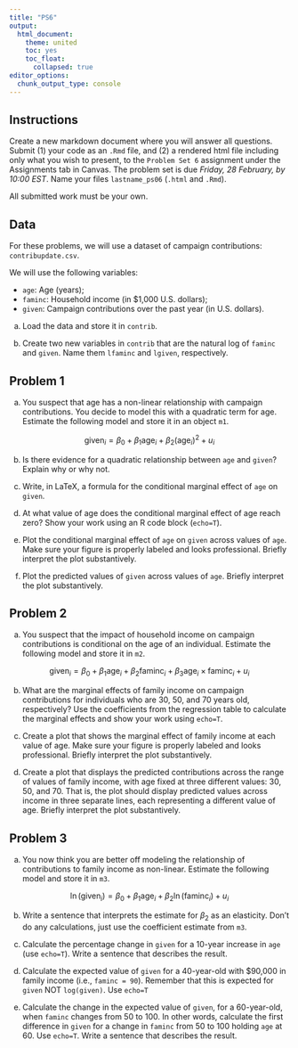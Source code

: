 ```yaml
---
title: "PS6"
output: 
  html_document:
    theme: united
    toc: yes
    toc_float:
      collapsed: true
editor_options: 
  chunk_output_type: console
---
```


## Instructions

Create a new markdown document where you will answer all questions. Submit (1) your code as an `.Rmd` file, and (2) a rendered html file including only what you wish to present, to the `Problem Set 6` assignment under the Assignments tab in Canvas. The problem set is due *Friday, 28 February, by 10:00 EST*. Name your files `lastname_ps06` (`.html` and `.Rmd`).

All submitted work must be your own.


## Data

For these problems, we will use a dataset of campaign contributions: `contribupdate.csv`. 

We will use the following variables:

 * `age`: Age (years);
 * `faminc`: Household income (in $1,000 U.S. dollars);
 * `given`: Campaign contributions over the past year (in U.S. dollars).
 

a. Load the data and store it in `contrib`.

b. Create two new variables in `contrib` that are the natural log of `faminc` and `given`. Name them `lfaminc` and `lgiven`, respectively.


## Problem 1

a.  You suspect that age has a non-linear relationship with campaign contributions. You decide to model this with a quadratic term for age. Estimate the following model and store it in an object `m1`. 

$$
 \text{given}_i = \beta_0 + \beta_1\text{age}_i + \beta_2 (\text{age}_i)^2 + u_i
$$

b.  Is there evidence for a quadratic relationship between `age` and `given`? Explain why or why not.

c.  Write, in LaTeX, a formula for the conditional marginal effect of `age` on `given`. 

d.  At what value of age does the conditional marginal effect of age reach zero? Show your work using an R code block (`echo=T`).

e.  Plot the conditional marginal effect of `age` on `given` across values of `age`. Make sure your figure is properly labeled and looks professional. Briefly interpret the plot substantively.

f.  Plot the predicted values of `given` across values of `age`. Briefly interpret the plot substantively.


## Problem 2

a.  You suspect that the impact of household income on campaign contributions is conditional on the age of an individual. Estimate the following model and store it in `m2`.

$$
 \text{given}_i = \beta_0 + \beta_1 \text{age}_i + \beta_2 \text{faminc}_i + \beta_3 \text{age}_i \times \text{faminc}_i + u_i
$$
 
b. What are the marginal effects of family income on campaign contributions for individuals who are 30, 50, and 70 years old, respectively? Use the coefficients from the regression table to calculate the marginal effects and show your work using `echo=T`.
 
c. Create a plot that shows the marginal effect of family income at each value of age. Make sure your figure is properly labeled and looks professional. Briefly interpret the plot substantively.
 
d. Create a plot that displays the predicted contributions across the range of values of family income, with age fixed at three different values: 30, 50, and 70. That is, the plot should display predicted values across income in three separate lines, each representing a different value of age. Briefly interpret the plot substantively.


## Problem 3

a.  You now think you are better off modeling the relationship of contributions to family income as non-linear. Estimate the following model and store it in `m3`.

$$
 \ln(\text{given}_i) = \beta_0 + \beta_1 \text{age}_i + \beta_2 \ln(\text{faminc}_i) + u_i
$$

b.  Write a sentence that interprets the estimate for $\beta_2$ as an elasticity. Don't do any calculations, just use the coefficient estimate from `m3`.

c.  Calculate the percentage change in `given` for a 10-year increase in `age` (use `echo=T`). Write a sentence that describes the result.

d.  Calculate the expected value of `given` for a 40-year-old with $90,000 in family income (i.e., `faminc = 90`). Remember that this is expected for `given` NOT `log(given)`. Use `echo=T`

e.  Calculate the change in the expected value of `given`, for a 60-year-old, when `faminc` changes from 50 to 100. In other words, calculate the first difference in `given` for a change in `faminc` from 50 to 100 holding `age` at 60. Use `echo=T`. Write a sentence that describes the result.

